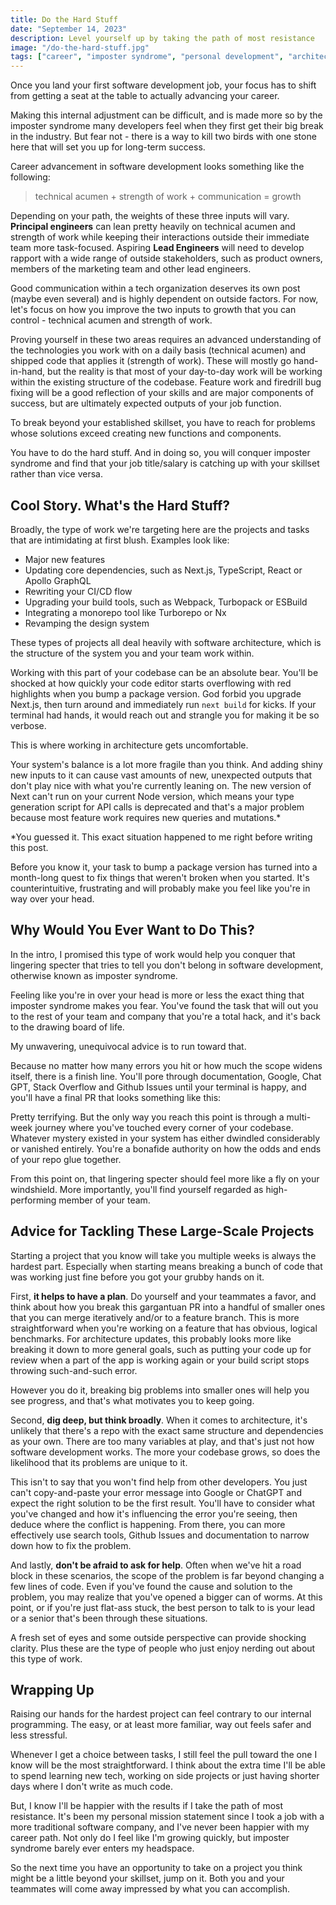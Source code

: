 ```yaml
---
title: Do the Hard Stuff
date: "September 14, 2023"
description: Level yourself up by taking the path of most resistance
image: "/do-the-hard-stuff.jpg"
tags: ["career", "imposter syndrome", "personal development", "architecture"]
---
```


Once you land your first software development job, your focus has to shift from getting a seat at the table to actually advancing your career.

Making this internal adjustment can be difficult, and is made more so by the imposter syndrome many developers feel when they first get their big break in the industry. But fear not - there is a way to kill two birds with one stone here that will set you up for long-term success.

Career advancement in software development looks something like the following:

> technical acumen + strength of work + communication = growth

Depending on your path, the weights of these three inputs will vary. **Principal engineers** can lean pretty heavily on technical acumen and strength of work while keeping their interactions outside their immediate team more task-focused. Aspiring **Lead Engineers** will need to develop rapport with a wide range of outside stakeholders, such as product owners, members of the marketing team and other lead engineers.

Good communication within a tech organization deserves its own post (maybe even several) and is highly dependent on outside factors. For now, let's focus on how you improve the two inputs to growth that you can control - technical acumen and strength of work.

Proving yourself in these two areas requires an advanced understanding of the technologies you work with on a daily basis (technical acumen) and shipped code that applies it (strength of work). These will mostly go hand-in-hand, but the reality is that most of your day-to-day work will be working within the existing structure of the codebase. Feature work and firedrill bug fixing will be a good reflection of your skills and are major components of success, but are ultimately expected outputs of your job function.

To break beyond your established skillset, you have to reach for problems whose solutions exceed creating new functions and components.

You have to do the hard stuff. And in doing so, you will conquer imposter syndrome and find that your job title/salary is catching up with your skillset rather than vice versa.

## Cool Story. What's the Hard Stuff?

Broadly, the type of work we're targeting here are the projects and tasks that are intimidating at first blush. Examples look like:

- Major new features
- Updating core dependencies, such as Next.js, TypeScript, React or Apollo GraphQL
- Rewriting your CI/CD flow
- Upgrading your build tools, such as Webpack, Turbopack or ESBuild
- Integrating a monorepo tool like Turborepo or Nx
- Revamping the design system

These types of projects all deal heavily with software architecture, which is the structure of the system you and your team work within.

Working with this part of your codebase can be an absolute bear. You'll be shocked at how quickly your code editor starts overflowing with red highlights when you bump a package version. God forbid you upgrade Next.js, then turn around and immediately run `next build` for kicks. If your terminal had hands, it would reach out and strangle you for making it be so verbose.

This is where working in architecture gets uncomfortable.

Your system's balance is a lot more fragile than you think. And adding shiny new inputs to it can cause vast amounts of new, unexpected outputs that don't play nice with what you're currently leaning on. The new version of Next can't run on your current Node version, which means your type generation script for API calls is deprecated and that's a major problem because most feature work requires new queries and mutations.\*

<Caption alignment="left">
  *You guessed it. This exact situation happened to me right before writing this
  post.
</Caption>

<BlogImage src="/leak-water-leak.gif" alt="Finger in the dam" width={300} />

Before you know it, your task to bump a package version has turned into a month-long quest to fix things that weren't broken when you started. It's counterintuitive, frustrating and will probably make you feel like you're in way over your head.

## Why Would You Ever Want to Do This?

In the intro, I promised this type of work would help you conquer that lingering specter that tries to tell you don't belong in software development, otherwise known as imposter syndrome.

Feeling like you're in over your head is more or less the exact thing that imposter syndrome makes you fear. You've found the task that will out you to the rest of your team and company that you're a total hack, and it's back to the drawing board of life.

My unwavering, unequivocal advice is to run toward that.

Because no matter how many errors you hit or how much the scope widens itself, there is a finish line. You'll pore through documentation, Google, Chat GPT, Stack Overflow and Github Issues until your terminal is happy, and you'll have a final PR that looks something like this:

<BlogImage
  src="/hard-stuff-pr-image.png"
  alt="Large pull request"
  width={800}
  height={35}
/>

Pretty terrifying. But the only way you reach this point is through a multi-week journey where you've touched every corner of your codebase. Whatever mystery existed in your system has either dwindled considerably or vanished entirely. You're a bonafide authority on how the odds and ends of your repo glue together.

From this point on, that lingering specter should feel more like a fly on your windshield. More importantly, you'll find yourself regarded as high-performing member of your team.

## Advice for Tackling These Large-Scale Projects

Starting a project that you know will take you multiple weeks is always the hardest part. Especially when starting means breaking a bunch of code that was working just fine before you got your grubby hands on it.

First, **it helps to have a plan**. Do yourself and your teammates a favor, and think about how you break this gargantuan PR into a handful of smaller ones that you can merge iteratively and/or to a feature branch. This is more straightforward when you're working on a feature that has obvious, logical benchmarks. For architecture updates, this probably looks more like breaking it down to more general goals, such as putting your code up for review when a part of the app is working again or your build script stops throwing such-and-such error.

However you do it, breaking big problems into smaller ones will help you see progress, and that's what motivates you to keep going.

Second, **dig deep, but think broadly**. When it comes to architecture, it's unlikely that there's a repo with the exact same structure and dependencies as your own. There are too many variables at play, and that's just not how software development works. The more your codebase grows, so does the likelihood that its problems are unique to it.

This isn't to say that you won't find help from other developers. You just can't copy-and-paste your error message into Google or ChatGPT and expect the right solution to be the first result. You'll have to consider what you've changed and how it's influencing the error you're seeing, then deduce where the conflict is happening. From there, you can more effectively use search tools, Github Issues and documentation to narrow down how to fix the problem.

And lastly, **don't be afraid to ask for help**. Often when we've hit a road block in these scenarios, the scope of the problem is far beyond changing a few lines of code. Even if you've found the cause and solution to the problem, you may realize that you've opened a bigger can of worms. At this point, or if you're just flat-ass stuck, the best person to talk to is your lead or a senior that's been through these situations.

A fresh set of eyes and some outside perspective can provide shocking clarity. Plus these are the type of people who just enjoy nerding out about this type of work.

## Wrapping Up

Raising our hands for the hardest project can feel contrary to our internal programming. The easy, or at least more familiar, way out feels safer and less stressful.

Whenever I get a choice between tasks, I still feel the pull toward the one I know will be the most straightforward. I think about the extra time I'll be able to spend learning new tech, working on side projects or just having shorter days where I don't write as much code.

But, I know I'll be happier with the results if I take the path of most resistance. It's been my personal mission statement since I took a job with a more traditional software company, and I've never been happier with my career path. Not only do I feel like I'm growing quickly, but imposter syndrome barely ever enters my headspace.

So the next time you have an opportunity to take on a project you think might be a little beyond your skillset, jump on it. Both you and your teammates will come away impressed by what you can accomplish.
